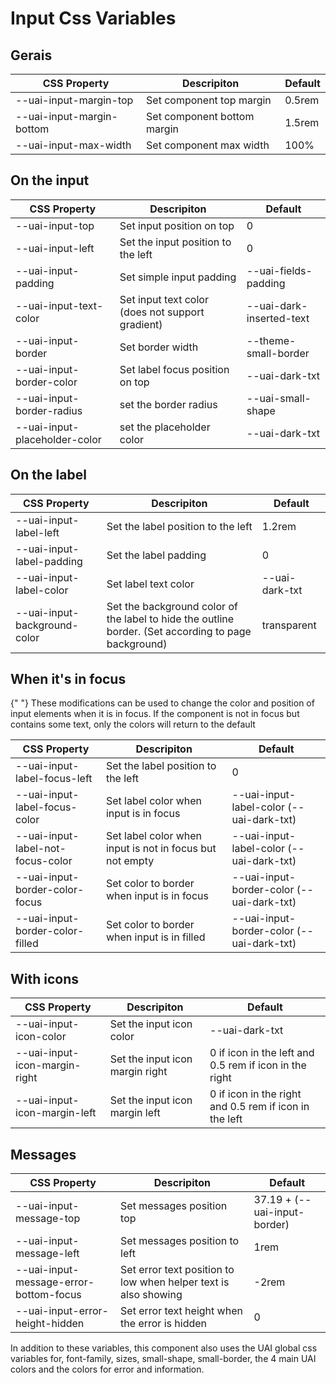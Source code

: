 
<Meta title="Components/form fields/Input/Css Variables" />

# Input Css Variables

## Gerais

| CSS Property              | Descripiton                 | Default |
| ------------------------- | --------------------------- | ------- |
| --uai-input-margin-top    | Set component top margin    | 0.5rem  |
| --uai-input-margin-bottom | Set component bottom margin | 1.5rem  |
| --uai-input-max-width     | Set component max width     | 100%    |

## On the input

| CSS Property                  | Descripiton                                      | Default                  |
| ----------------------------- | ------------------------------------------------ | ------------------------ |
| --uai-input-top               | Set input position on top                        | 0                        |
| --uai-input-left              | Set the input position to the left               | 0                        |
| --uai-input-padding           | Set simple input padding                         | --uai-fields-padding     |
| --uai-input-text-color        | Set input text color (does not support gradient) | --uai-dark-inserted-text |
| --uai-input-border            | Set border width                                 | --theme-small-border     |
| --uai-input-border-color      | Set label focus position on top                  | --uai-dark-txt           |
| --uai-input-border-radius     | set the border radius                            | --uai-small-shape        |
| --uai-input-placeholder-color | set the placeholder color                        | --uai-dark-txt           |

## On the label

| CSS Property                 | Descripiton                                                                                          | Default        |
| ---------------------------- | ---------------------------------------------------------------------------------------------------- | -------------- |
| --uai-input-label-left       | Set the label position to the left                                                                   | 1.2rem         |
| --uai-input-label-padding    | Set the label padding                                                                                | 0              |
| --uai-input-label-color      | Set label text color                                                                                 | --uai-dark-txt |
| --uai-input-background-color | Set the background color of the label to hide the outline border. (Set according to page background) | transparent    |

## When it's in focus

<p>
  {" "}
  These modifications can be used to change the color and position of input elements when it is in focus.
  If the component is not in focus but contains some text, only the colors will return to the default
</p>

| CSS Property                      | Descripiton                                              | Default                                   |
| --------------------------------- | -------------------------------------------------------- | ----------------------------------------- |
| --uai-input-label-focus-left      | Set the label position to the left                       | 0                                         |
| --uai-input-label-focus-color     | Set label color when input is in focus                   | --uai-input-label-color (--uai-dark-txt)  |
| --uai-input-label-not-focus-color | Set label color when input is not in focus but not empty | --uai-input-label-color (--uai-dark-txt)  |
| --uai-input-border-color-focus    | Set color to border when input is in focus               | --uai-input-border-color (--uai-dark-txt) |
| --uai-input-border-color-filled   | Set color to border when input is in filled              | --uai-input-border-color (--uai-dark-txt) |

## With icons

| CSS Property                  | Descripiton                     | Default                                                |
| ----------------------------- | ------------------------------- | ------------------------------------------------------ |
| --uai-input-icon-color        | Set the input icon color        | --uai-dark-txt                                         |
| --uai-input-icon-margin-right | Set the input icon margin right | 0 if icon in the left and 0.5 rem if icon in the right |
| --uai-input-icon-margin-left  | Set the input icon margin left  | 0 if icon in the right and 0.5 rem if icon in the left |

## Messages

| CSS Property                           | Descripiton                                                     | Default                      |
| -------------------------------------- | --------------------------------------------------------------- | ---------------------------- |
| --uai-input-message-top                | Set messages position top                                       | 37.19 + (--uai-input-border) |
| --uai-input-message-left               | Set messages position to left                                   | 1rem                         |
| --uai-input-message-error-bottom-focus | Set error text position to low when helper text is also showing | -2rem                        |
| --uai-input-error-height-hidden        | Set error text height when the error is hidden                  | 0                            |

<p>
  In addition to these variables, this component also uses the UAI global css variables for,
  font-family, sizes, small-shape, small-border, the 4 main UAI colors and the colors for error and
  information.
</p>
